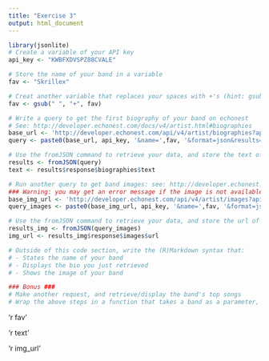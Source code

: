 ```yaml
---
title: "Exercise 3"
output: html_document
---
```



```r
library(jsonlite)
# Create a variable of your API key
api_key <- "KWBFXDVSPZ88CVALE" 

# Store the name of your band in a variable
fav <- "Skrillex"

# Creat another variable that replaces your spaces with +'s (hint: gsub)
fav <- gsub(" ", "+", fav)

# Write a query to get the first biography of your band on echonest
# See: http://developer.echonest.com/docs/v4/artist.html#biographies
base_url <- 'http://developer.echonest.com/api/v4/artist/biographies?api_key='
query <- paste0(base_url, api_key, '&name=',fav, '&format=json&results=1')

# Use the fromJSON command to retrieve your data, and store the text of the first biography in a variable
results <- fromJSON(query)
text <- results$response$biographies$text

# Run another query to get band images: see: http://developer.echonest.com/docs/v4/artist.html#images
### Warning: you may get an error message if the image is not available -- check online that it exists!
base_img_url <- 'http://developer.echonest.com/api/v4/artist/images?api_key='
query_images <- paste0(base_img_url, api_key, '&name=',fav, '&format=json&results=1')

# Use the fromJSON command to retrieve your data, and store the url of the first image in a variable
results_img <- fromJSON(query_images)
img_url <- results_img$response$images$url

# Outside of this code section, write the (R)Markdown syntax that:
# - States the name of your band
# - Displays the bio you just retrieved 
# - Shows the image of your band

### Bonus ###
# Make another request, and retrieve/display the band's top songs
# Wrap the above steps in a function that takes a band as a parameter, and returns the desired info
```

'r fav'

'r text'

'r img_url'
